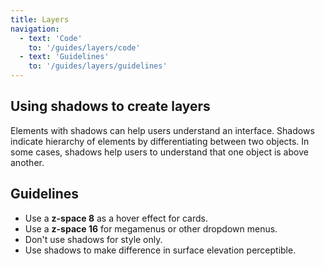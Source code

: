 ```yaml
---
title: Layers
navigation:
  - text: 'Code'
    to: '/guides/layers/code'
  - text: 'Guidelines'
    to: '/guides/layers/guidelines'
---
```


## Using shadows to create layers

Elements with shadows can help users understand an interface. Shadows indicate hierarchy of elements by differentiating between two objects. In some cases, shadows help users to understand that one object is above another.

## Guidelines
- Use a **z-space 8** as a hover effect for cards.
- Use a **z-space 16** for megamenus or other dropdown menus.
- Don't use shadows for style only.
- Use shadows to make difference in surface elevation perceptible.